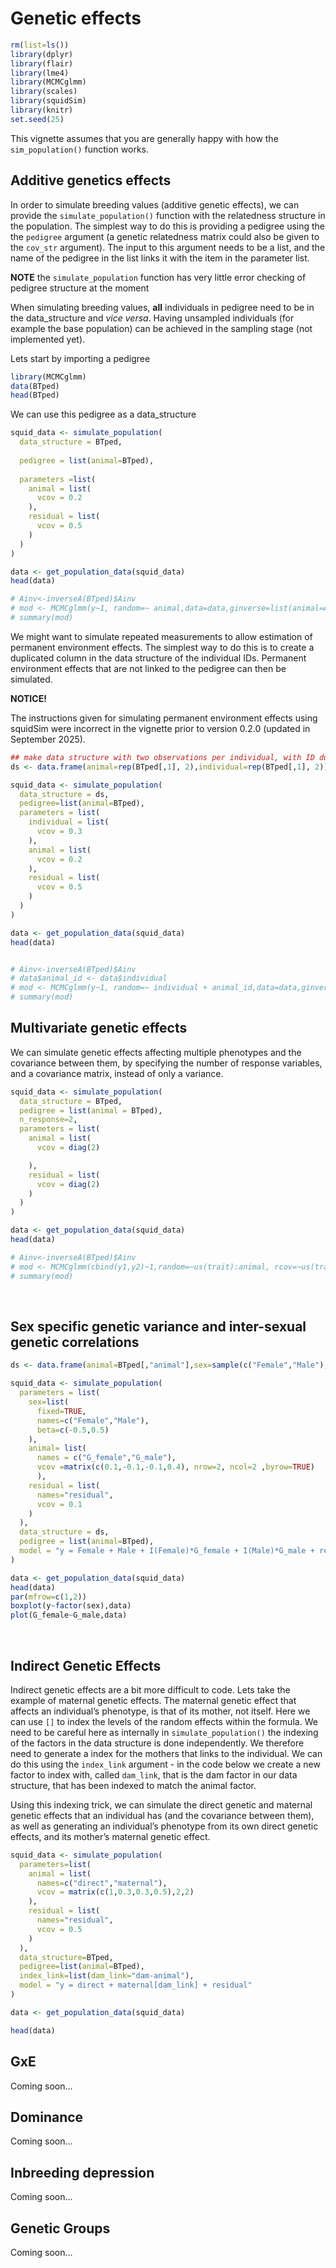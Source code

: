 # Genetic effects {#animal}
```r
rm(list=ls())
library(dplyr)
library(flair)
library(lme4)
library(MCMCglmm)
library(scales)
library(squidSim)
library(knitr)
set.seed(25)
```
This vignette assumes that you are generally happy with how the `sim_population()` function works.

## Additive genetics effects {#va}
In order to simulate breeding values (additive genetic effects), we can provide the `simulate_population()` function with the relatedness structure in the population. The simplest way to do this is providing a pedigree using the the `pedigree` argument (a genetic relatedness matrix could also be given to the `cov_str` argument). The input to this argument needs to be a list, and the name of the pedigree in the list links it with the item in the parameter list.

**NOTE** the `simulate_population` function has very little error checking of pedigree structure at the moment 

When simulating breeding values, **all** individuals in pedigree need to be in the data_structure and *vice versa*. Having unsampled individuals (for example the base population) can be achieved in the sampling stage (not implemented yet). 

Lets start by importing a pedigree
```r
library(MCMCglmm)
data(BTped)
head(BTped)
```

We can use this pedigree as a data_structure
```r
squid_data <- simulate_population(
  data_structure = BTped, 
 
  pedigree = list(animal=BTped),
  
  parameters =list(
    animal = list(
      vcov = 0.2
    ),
    residual = list(
      vcov = 0.5
    )
  )
)

data <- get_population_data(squid_data)
head(data)

# Ainv<-inverseA(BTped)$Ainv
# mod <- MCMCglmm(y~1, random=~ animal,data=data,ginverse=list(animal=Ainv),verbose=FALSE)
# summary(mod)
```

We might want to simulate repeated measurements to allow estimation of permanent environment effects. The simplest way to do this is to create a duplicated column in the data structure of the individual IDs. Permanent environment effects that are not linked to the pedigree can then be simulated.

<!-- 
We might want to simulate repeated measurements to allow estimation of permanent environment effects. This is where being able to have something in the parameter list with a different name to the grouping factor is useful. In this way permanent environmental and additive genetic effects can be simulated in different parts of the parameter list, and linked to the same part of the data_structure.
 -->

:::: {.blackbox data-latex=""}
::: {.center data-latex=""}
**NOTICE!**
:::
The instructions given for simulating permanent environment effects using squidSim were incorrect in the vignette prior to version 0.2.0 (updated in September 2025). 
::::


```r

## make data structure with two observations per individual, with ID duplicated in two columns, animal and individual, and link the animal column in the data structure to the pedigree
ds <- data.frame(animal=rep(BTped[,1], 2),individual=rep(BTped[,1], 2))

squid_data <- simulate_population(
  data_structure = ds, 
  pedigree=list(animal=BTped),
  parameters = list(
    individual = list(
      vcov = 0.3
    ),
    animal = list(
      vcov = 0.2
    ),
    residual = list(
      vcov = 0.5
    )
  )
)

data <- get_population_data(squid_data)
head(data)


# Ainv<-inverseA(BTped)$Ainv
# data$animal_id <- data$individual
# mod <- MCMCglmm(y~1, random=~ individual + animal_id,data=data,ginverse=list(animal_id=Ainv),verbose=FALSE)
# summary(mod)

```


## Multivariate genetic effects

We can simulate genetic effects affecting multiple phenotypes and the covariance between them, by specifying the number of response variables, and a covariance matrix, instead of only a variance.
```r

squid_data <- simulate_population(
  data_structure = BTped,
  pedigree = list(animal = BTped),
  n_response=2,
  parameters = list(
    animal = list(
      vcov = diag(2)

    ),
    residual = list(
      vcov = diag(2)
    )
  )
)

data <- get_population_data(squid_data)
head(data)

# Ainv<-inverseA(BTped)$Ainv
# mod <- MCMCglmm(cbind(y1,y2)~1,random=~us(trait):animal, rcov=~us(trait):units,data=data,family=rep("gaussian",2),verbose=FALSE,ginverse=list(animal=Ainv))
# summary(mod)

```

<br>




## Sex specific genetic variance and inter-sexual genetic correlations

```r

ds <- data.frame(animal=BTped[,"animal"],sex=sample(c("Female","Male"),nrow(BTped), replace=TRUE))

squid_data <- simulate_population(
  parameters = list(
    sex=list(
      fixed=TRUE,
      names=c("Female","Male"),
      beta=c(-0.5,0.5)
    ),
    animal= list(
      names = c("G_female","G_male"),
      vcov =matrix(c(0.1,-0.1,-0.1,0.4), nrow=2, ncol=2 ,byrow=TRUE)
      ),
    residual = list(
      names="residual",
      vcov = 0.1
    )
  ),
  data_structure = ds,
  pedigree = list(animal=BTped),
  model = "y = Female + Male + I(Female)*G_female + I(Male)*G_male + residual"
)

data <- get_population_data(squid_data)
head(data)
par(mfrow=c(1,2))
boxplot(y~factor(sex),data)
plot(G_female~G_male,data)

```
<br>

## Indirect Genetic Effects {#IGE}
Indirect genetic effects are a bit more difficult to code. Lets take the example of maternal genetic effects. The maternal genetic effect that affects an individual's phenotype, is that of its mother, not itself. Here we can use `[]` to index the levels of the random effects within the formula. We need to be careful here as internally in `simulate_population()` the indexing of the factors in the data structure is done independently. We therefore need to generate a index for the mothers that links to the individual. We can do this using the `index_link` argument - in the code below we create a new factor to index with, called `dam_link`, that is the dam factor in our data structure, that has been indexed to match the animal factor.

Using this indexing trick, we can simulate the direct genetic and maternal genetic effects that an individual has (and the covariance between them), as well as generating an individual's phenotype from its own direct genetic effects, and its mother's maternal genetic effect.

```r
squid_data <- simulate_population(
  parameters=list(
    animal = list(
      names=c("direct","maternal"),
      vcov = matrix(c(1,0.3,0.3,0.5),2,2)
    ),
    residual = list(
      names="residual",
      vcov = 0.5
    )
  ),
  data_structure=BTped,
  pedigree=list(animal=BTped),
  index_link=list(dam_link="dam-animal"),
  model = "y = direct + maternal[dam_link] + residual"
)

data <- get_population_data(squid_data)

head(data)

```



## GxE
Coming soon...

<!-- 
  I dont know why this doesnt work

  
squid_data <- simulate_population(
  parameters = list(
    animal = list(
      names = c("G_int","G_slope"),
      mean = c(0,0), 
      vcov = matrix(c(1,0.3,0.3,0.5),ncol=2,nrow=2,byrow=TRUE),
      beta = c(1,0)
    ),
    observation= list(
      names = c("environment"),
      vcov = c(0.2)
    ), 
    residual = list(
      names = c("residual"),
      vcov = c(0.5)
    ),
    interactions=list(
      names = "G_slope:environment",
      beta = 1
    )
  ),
  data_structure=rbind(BTped,BTped,BTped,BTped,BTped),
  pedigree = list(animal=BTped)
)

data <- get_population_data(squid_data)
library(lme4)
short_summary <- function(x) print(summary(x), correlation=FALSE, show.resids=FALSE, ranef.comp = c("Variance"))

short_summary(lmer(y ~ environment + (1+environment|animal),data))

 -->


## Dominance
Coming soon...
<!--
Here we can make use of the dominance relatedness matrices that can be generated in the `nadiv` package

NOTE: not working fully yet!!! 
 
 -->

## Inbreeding depression
Coming soon...


## Genetic Groups
Coming soon...

